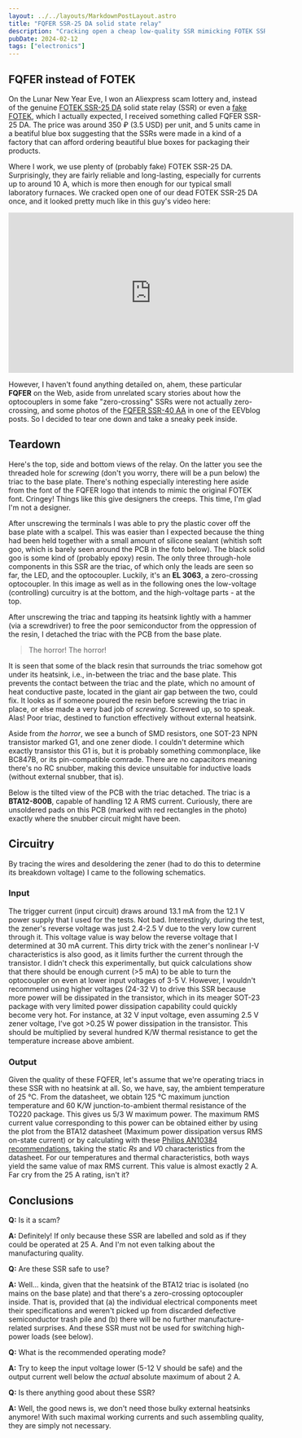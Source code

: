 ```yaml
---
layout: ../../layouts/MarkdownPostLayout.astro
title: "FQFER SSR-25 DA solid state relay"
description: "Cracking open a cheap low-quality SSR mimicking FOTEK SSR-25 DA"
pubDate: 2024-02-12
tags: ["electronics"]
---
```


## FQFER instead of FOTEK

On the Lunar New Year Eve, I won an Aliexpress scam lottery and, instead of the genuine [FOTEK SSR-25 DA](https://www.fotek.com.tw/en-gb/product/801) solid state relay (SSR) or even a [fake FOTEK](https://protosupplies.com/inferior-counterfeit-fotek-ssr-25-solid-state-relays-on-the-market/), which I actually expected, I received something called FQFER SSR-25 DA. The price was around 350 ₽ (3.5 USD) per unit, and 5 units came in a beatiful blue box suggesting that the SSRs were made in a kind of a factory that can afford ordering beautiful blue boxes for packaging their products.

<BlogImg src="/img/FQFER/FQFER-SSR-25-DA-with-box.jpg" />

Where I work, we use plenty of (probably fake) FOTEK SSR-25 DA. Surprisingly, they are fairly reliable and long-lasting, especially for currents up to around 10 A, which is more then enough for our typical small laboratory furnaces. We cracked open one of our dead FOTEK SSR-25 DA once, and it looked pretty much like in this guy's video here:

<iframe width="560" height="315" src="https://www.youtube-nocookie.com/embed/DxEhxjvifyY?si=VdFO_JHe_oxGflYe" title="YouTube video player" frameborder="0" allow="accelerometer; autoplay; clipboard-write; encrypted-media; gyroscope; picture-in-picture; web-share" allowfullscreen></iframe>

However, I haven't found anything detailed on, ahem, these particular **FQFER** on the Web, aside from unrelated scary stories about how the optocouplers in some fake "zero-crossing" SSRs were not actually zero-crossing, and some photos of the [FQFER SSR-40 AA](https://www.eevblog.com/forum/reviews/warning-dont-buy-fotek-solid-state-relays/msg3606633/#msg3606633) in one of the EEVblog posts. So I decided to tear one down and take a sneaky peek inside.

## Teardown

Here's the top, side and bottom views of the relay. On the latter you see the threaded hole for *screwing* (don't you worry, there will be a pun below) the triac to the base plate. There's nothing especially interesting here aside from the font of the FQFER logo that intends to mimic the original FOTEK font. Cringey! Things like this give designers the creeps. This time, I'm glad I'm not a designer.

<BlogImg src="/img/FQFER/FQFER-SSR-25-DA-appearance.jpg" />

After unscrewing the terminals I was able to pry the plastic cover off the base plate with a scalpel. This was easier than I expected because the thing had been held together with a small amount of silicone sealant (whitish soft goo, which is barely seen around the PCB in the foto below). The black solid goo is some kind of (probably epoxy) resin. The only three through-hole components in this SSR are the triac, of which only the leads are seen so far, the LED, and the optocoupler. Luckily, it's an **EL 3063**, a zero-crossing optocoupler. In this image as well as in the following ones the low-voltage (controlling) curcuitry is at the bottom, and the high-voltage parts - at the top.

<BlogImg src="/img/FQFER/FQFER-SSR-25-DA-open.jpg" />

After unscrewing the triac and tapping its heatsink lightly with a hammer (via a screwdriver) to free the poor semiconductor from the oppression of the resin, I detached the triac with the PCB from the base plate.

<BlogImg src="/img/FQFER/FQFER-SSR-25-DA-unscrewed.jpg" />

> The horror! The horror!

It is seen that some of the black resin that surrounds the triac somehow got under its heatsink, i.e., in-between the triac and the base plate. This prevents the contact between the triac and the plate, which no amount of heat conductive paste, located in the giant air gap between the two, could fix. It looks as if someone poured the resin before screwing the triac in place, or else made a very bad job of *screwing*. Screwed up, so to speak. Alas! Poor triac, destined to function effectively without external heatsink.

Aside from *the horror*, we see a bunch of SMD resistors, one SOT-23 NPN transistor marked G1, and one zener diode. I couldn't determine which exactly transistor this G1 is, but it is probably something commonplace, like BC847B, or its pin-compatible comrade. There are no capacitors meaning there's no RC snubber, making this device unsuitable for inductive loads (without external snubber, that is).

Below is the tilted view of the PCB with the triac detached. The triac is a **BTA12-800B**, capable of handling 12 A RMS current. Curiously, there are unsoldered pads on this PCB (marked with red rectangles in the photo) exactly where the snubber circuit might have been.

<BlogImg src="/img/FQFER/FQFER-SSR-25-DA-triac.jpg" />

## Circuitry

By tracing the wires and desoldering the zener (had to do this to determine its breakdown voltage) I came to the following schematics.

<BlogImg src="/img/FQFER/FQFER-SSR-25-DA-schematics.png" />

### Input

The trigger current (input circuit) draws around 13.1 mA from the 12.1 V power supply that I used for the tests. Not bad. Interestingly, during the test, the zener's reverse voltage was just 2.4-2.5 V due to the very low current through it. This voltage value is way below the reverse voltage that I determined at 30 mA current. This dirty trick with the zener's nonlinear I-V characteristics is also good, as it limits further the current through the transistor. I didn't check this experimentally, but quick calculations show that there should be enough current (>5 mA) to be able to turn the optocoupler on even at lower input voltages of 3-5 V. However, I wouldn't recommend using higher voltages (24-32 V) to drive this SSR because more power will be dissipated in the transistor, which in its meager SOT-23 package with very limited power dissipation capability could quickly become very hot. For instance, at 32 V input voltage, even assuming 2.5 V zener voltage, I've got >0.25 W power dissipation in the transistor. This should be multiplied by several hundred K/W thermal resistance to get the temperature increase above ambient.

### Output

Given the quality of these FQFER, let's assume that we're operating triacs in these SSR with no heatsink at all. So, we have, say, the ambient temperature of 25 °C. From the datasheet, we obtain 125 °C maximum junction temperature and 60 K/W junction-to-ambient thermal resistance of the TO220 package. This gives us 5/3 W maximum power. The maximum RMS current value corresponding to this power can be obtained either by using the plot from the BTA12 datasheet (Maximum power dissipation versus RMS on-state current) or by calculating with these [Philips AN10384 recommendations](https://www.farnell.com/datasheets/1760767.pdf), taking the static *Rs* and *V*0 characteristics from the datasheet. For our temperatures and thermal characteristics, both ways yield the same value of max RMS current. This value is almost exactly 2 A. Far cry from the 25 A rating, isn't it?

## Conclusions

**Q:** Is it a scam?

**A:** Definitely! If only because these SSR are labelled and sold as if they could be operated at 25 A. And I'm not even talking about the manufacturing quality.

**Q:** Are these SSR safe to use?

**A:** Well... kinda, given that the heatsink of the BTA12 triac is isolated (no mains on the base plate) and that there's a zero-crossing optocoupler inside. That is, provided that (a) the individual electrical components meet their specifications and weren't picked up from discarded defective semiconductor trash pile and (b) there will be no further manufacture-related surprises. And these SSR must not be used for switching high-power loads (see below).

**Q:** What is the recommended operating mode?

**A:** Try to keep the input voltage lower (5-12 V should be safe) and the output current well below the *actual* absolute maximum of about 2 A.

**Q:** Is there anything good about these SSR?

**A:** Well, the good news is, we don't need those bulky external heatsinks anymore! With such maximal working currents and such assembling quality, they are simply not necessary.